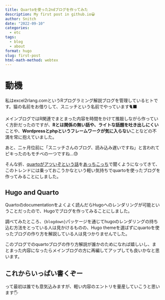```yaml
---
title: Quartoを使った2ndブログを作ってみた
description: My first post in github.io😀
author: Snitch
date: "2022-09-10"
categories:
  - etc
tags:
  - blog
  - about
format: hugo
slug: first-post
html-math-method: webtex
---
```


# 動機

私はexcel2rlang.comというRプログラミング解説ブログを管理しているヒトです。猫の名前をお借りして、スニッチという名前でやっています🐈‍⬛

メインブログではR関連でまとまった内容を時間をかけて推敲しながら作っていく方針だったのですが、**Rとは関係の無い話や、ライトな話題を吐き出しにくい**ことや、**Wordpressとphpというフレームワークが気に入らない**ことなどの不満を常に抱えていました。

あと、二ヶ月位前に「スニッチさんのブログ、読み込み遅いですね」と言われてピキったのもモチベの一つですね…😓

そんな折、[quartoがアツいぞという話]()を[あっちこっち]()で聞くようになってきて、このトレンドには乗っておこうかなという軽い気持ちでquartoを使ったブログを作ってみることにしました。

## Hugo and Quarto

Quartoのdocumentationをよくよく読んだらHugoへのレンダリングが可能ということだったので、Hugoでブログを作ってみることにしました。

調べてみたところ、`{blogdown}`パッケージを通じてhugoのレンダリングの持ち込む方法をとっている人は見かけるものの、Hugo themeを選ばずにquartoを使ったブログの作り方を解説している人は見つかりませんでした。

このブログでのquartoブログの作り方解説が誰かのためになれば嬉しいし、まとまった内容になったらメインブログの方に再編してアップしても良いかなと思います。

## これからいっぱい書くぞー

って最初は誰でも意気込みますが、軽い内容のエントリを量産していこうと思います🖐️